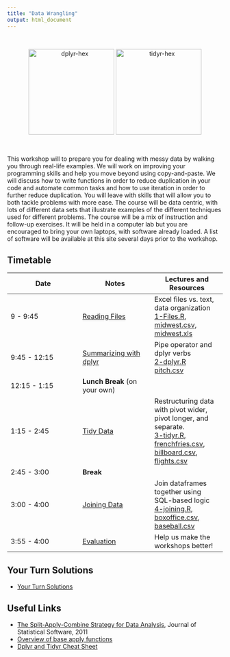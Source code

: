 ```yaml
---
title: "Data Wrangling"
output: html_document
---
```


<br>
 <p style="text-align:center;"><img src="https://raw.githubusercontent.com/rstudio/hex-stickers/master/PNG/dplyr.png?raw=true" alt="dplyr-hex" style="width:200px;"> <img src="https://github.com/rstudio/hex-stickers/blob/master/PNG/tidyr.png?raw=true" alt="tidyr-hex" style="width:200px;"></p>
<br>

This workshop will to prepare you for dealing with messy data by walking you through real-life examples. We will work on improving your programming skills and help you move beyond using copy-and-paste. We will discuss how to write functions in order to reduce duplication in your code and automate common tasks and how to use iteration in order to further reduce duplication. You will leave with skills that will allow you to both tackle problems with more ease.
The course will be data centric, with lots of different data sets that illustrate examples of the different techniques used for different problems.
The course will be a mix of instruction and follow-up exercises. It will be held in a computer lab but you are encouraged to bring your own laptops, with software already loaded. A list of software will be available at this site several days prior to the workshop. 

## Timetable

Date | Notes | Lectures and Resources
---- | ---- | ----
9 - 9:45 | [Reading Files](knitr/1-Files.html) | Excel files vs. text, data organization <br/> [1-Files.R](code/1-Files.R), [midwest.csv](data/midwest.csv), [midwest.xls](data/midwest.xls)
9:45 - 12:15 | [Summarizing with dplyr](knitr/2-dplyr.html) | Pipe operator and dplyr verbs <br/> [2-dplyr.R](code/2-dplyr.R)<br/> [pitch.csv](data/pitch.csv)
12:15 - 1:15 | **Lunch Break** (on your own) | 
1:15 - 2:45 | [Tidy Data](knitr/3-tidyr.html) | Restructuring data with pivot wider, pivot longer, and separate. <br/>[3-tidyr.R](code/5-tidyr.R), [frenchfries.csv](data/frenchfries.csv), [billboard.csv](data/billboard.csv), [flights.csv](data/flights.csv)
2:45 - 3:00 | **Break** | 
3:00 - 4:00 | [Joining Data](knitr/4-joining.html) | Join dataframes together using SQL-based logic <br/>[4-joining.R](code/4-joining.R), [boxoffice.csv](data/boxoffice.csv), [baseball.csv](data/baseball.csv)
3:55 - 4:00 | [Evaluation](https://forms.gle/nEvYK9C7YYKhtLLB7) | Help us make the workshops better!

## Your Turn Solutions
+ [Your Turn Solutions](code/99-YourTurnSolutions.html)

## Useful Links

- [The Split-Apply-Combine Strategy for Data Analysis](http://www.jstatsoft.org/v40/i01), Journal of Statistical Software, 2011
- [Overview of base apply functions](https://ademos.people.uic.edu/Chapter4.html)
- [Dplyr and Tidyr Cheat Sheet](https://www.rstudio.com/wp-content/uploads/2015/02/data-wrangling-cheatsheet.pdf)



